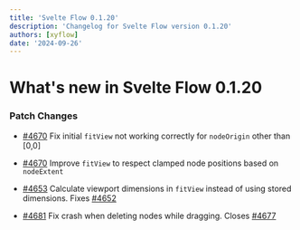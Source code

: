 ```yaml
---
title: 'Svelte Flow 0.1.20'
description: 'Changelog for Svelte Flow version 0.1.20'
authors: [xyflow]
date: '2024-09-26'
---
```


# What's new in Svelte Flow 0.1.20

### Patch Changes

- [#4670](https://github.com/xyflow/xyflow/pull/4670) Fix initial `fitView` not working correctly for `nodeOrigin` other than [0,0]

- [#4670](https://github.com/xyflow/xyflow/pull/4670) Improve `fitView` to respect clamped node positions based on `nodeExtent`

- [#4653](https://github.com/xyflow/xyflow/pull/4653) Calculate viewport dimensions in `fitView` instead of using stored dimensions. Fixes [#4652](https://github.com/xyflow/xyflow/issues/4652)

- [#4681](https://github.com/xyflow/xyflow/pull/4681) Fix crash when deleting nodes while dragging. Closes [#4677](https://github.com/xyflow/xyflow/issues/4677)
